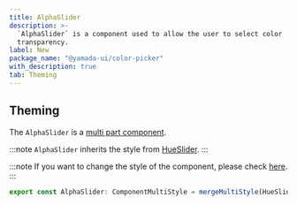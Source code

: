 ```yaml
---
title: AlphaSlider
description: >-
  `AlphaSlider` is a component used to allow the user to select color
  transparency.
label: New
package_name: "@yamada-ui/color-picker"
with_description: true
tab: Theming
---
```


## Theming

The `AlphaSlider` is a [multi part component](/styled-system/theming/component-styles#multi-part-components).

:::note
`AlphaSlider` inherits the style from [HueSlider](/components/forms/hue-slider).
:::

:::note
If you want to change the style of the component, please check [here](/styled-system/theming/customize-theme#changing-the-style-of-components).
:::

```ts
export const AlphaSlider: ComponentMultiStyle = mergeMultiStyle(HueSlider)()
```
